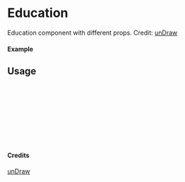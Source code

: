 
<Meta of={Education} title="unDraw/Education" />

# Education

Education component with different props.
Credit: [unDraw](https://undraw.co/illustrations)

#### Example

<Canvas of={Education.Primary} />

## Usage

```ts
import { Education } from "yadl-ui";

const Example = () => {
  return (
      <Education />
  );
};

export default Example;
```

#### Credits
[unDraw](https://undraw.co/illustrations)
